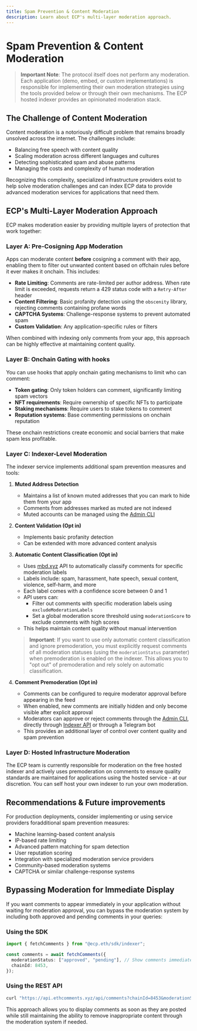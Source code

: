 ```yaml
---
title: Spam Prevention & Content Moderation
description: Learn about ECP's multi-layer moderation approach.
---
```


# Spam Prevention & Content Moderation

> **Important Note**: The protocol itself does not perform any moderation. Each application (demo, embed, or custom implementations) is responsible for implementing their own moderation strategies using the tools provided below or through their own mechanisms. The ECP hosted indexer provides an opinionated moderation stack.

## The Challenge of Content Moderation

Content moderation is a notoriously difficult problem that remains broadly unsolved across the internet. The challenges include:

- Balancing free speech with content quality
- Scaling moderation across different languages and cultures
- Detecting sophisticated spam and abuse patterns
- Managing the costs and complexity of human moderation

Recognizing this complexity, specialized infrastructure providers exist to help solve moderation challenges and can index ECP data to provide advanced moderation services for applications that need them.

## ECP's Multi-Layer Moderation Approach

ECP makes moderation easier by providing multiple layers of protection that work together:

### Layer A: Pre-Cosigning App Moderation

Apps can moderate content **before** cosigning a comment with their app, enabling them to filter out unwanted content based on offchain rules before it ever makes it onchain. This includes:

- **Rate Limiting**: Comments are rate-limited per author address. When rate limit is exceeded, requests return a 429 status code with a `Retry-After` header
- **Content Filtering**: Basic profanity detection using the `obscenity` library, rejecting comments containing profane words
- **CAPTCHA Systems**: Challenge-response systems to prevent automated spam
- **Custom Validation**: Any application-specific rules or filters

When combined with indexing only comments from your app, this approach can be highly effective at maintaining content quality.

### Layer B: Onchain Gating with hooks

You can use hooks that apply onchain gating mechanisms to limit who can comment:

- **Token gating**: Only token holders can comment, significantly limiting spam vectors
- **NFT requirements**: Require ownership of specific NFTs to participate
- **Staking mechanisms**: Require users to stake tokens to comment
- **Reputation systems**: Base commenting permissions on onchain reputation

These onchain restrictions create economic and social barriers that make spam less profitable.

### Layer C: Indexer-Level Moderation

The indexer service implements additional spam prevention measures and tools:

1. **Muted Address Detection**

   - Maintains a list of known muted addresses that you can mark to hide them from your app
   - Comments from addresses marked as muted are not indexed
   - Muted accounts can be managed using the [Admin CLI](/indexer/admin-cli-muted-accounts)

2. **Content Validation (Opt in)**

   - Implements basic profanity detection
   - Can be extended with more advanced content analysis

3. **Automatic Content Classification (Opt in)**

   - Uses [mbd.xyz](https://www.mbd.xyz) API to automatically classify comments for specific moderation labels
   - Labels include: spam, harassment, hate speech, sexual content, violence, self-harm, and more
   - Each label comes with a confidence score between 0 and 1
   - API users can:
     - Filter out comments with specific moderation labels using `excludeModerationLabels`
     - Set a global moderation score threshold using `moderationScore` to exclude comments with high scores
   - This helps maintain content quality without manual intervention

   > **Important**: If you want to use only automatic content classification and ignore premoderation, you must explicitly request comments of all moderation statuses (using the `moderationStatus` parameter) when premoderation is enabled on the indexer. This allows you to "opt out" of premoderation and rely solely on automatic classification.

4. **Comment Premoderation (Opt in)**
   - Comments can be configured to require moderator approval before appearing in the feed
   - When enabled, new comments are initially hidden and only become visible after explicit approval
   - Moderators can approve or reject comments through the [Admin CLI](/indexer/admin-cli-comments-premoderation), directly through [Indexer API](/indexer-reference/restful) or through a Telegram bot
   - This provides an additional layer of control over content quality and spam prevention

### Layer D: Hosted Infrastructure Moderation

The ECP team is currently responsible for moderation on the free hosted indexer and actively uses premoderation on comments to ensure quality standards are maintained for applications using the hosted service - at our discretion. You can self host your own indexer to run your own moderation.

## Recommendations & Future improvements

For production deployments, consider implementing or using service providers foradditional spam prevention measures:

- Machine learning-based content analysis
- IP-based rate limiting
- Advanced pattern matching for spam detection
- User reputation scoring
- Integration with specialized moderation service providers
- Community-based moderation systems
- CAPTCHA or similar challenge-response systems

## Bypassing Moderation for Immediate Display

If you want comments to appear immediately in your application without waiting for moderation approval, you can bypass the moderation system by including both approved and pending comments in your queries:

### Using the SDK

```typescript
import { fetchComments } from "@ecp.eth/sdk/indexer";

const comments = await fetchComments({
  moderationStatus: ["approved", "pending"], // Show comments immediately
  chainId: 8453,
});
```

### Using the REST API

```bash
curl "https://api.ethcomments.xyz/api/comments?chainId=8453&moderationStatus=approved,pending"
```

This approach allows you to display comments as soon as they are posted while still maintaining the ability to remove inappropriate content through the moderation system if needed.
